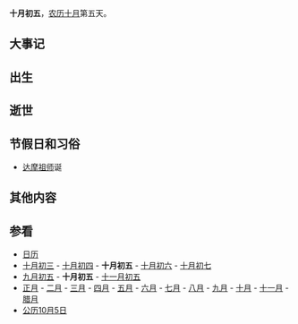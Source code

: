 {{Lunar10Calendar}}
'''十月初五'''，[[农历|农历]][[十月_(农历)|十月]]第五天。

==大事记==

==出生==

==逝世==

==节假日和习俗==
*[[达摩祖师|达摩祖师]]诞

==其他内容==

==参看==
*[[历史上的今天|日历]]
*[[十月初三|十月初三]] - [[十月初四|十月初四]] - '''十月初五''' - [[十月初六|十月初六]] - [[十月初七|十月初七]]
*[[九月初五|九月初五]] - '''十月初五''' - [[十一月初五|十一月初五]]
*[[正月|正月]] - [[二月_(农历)|二月]] - [[三月_(农历)|三月]] - [[四月_(农历)|四月]] - [[五月_(农历)|五月]] - [[六月_(农历)|六月]] - [[七月_(农历)|七月]] - [[八月_(农历)|八月]] - [[九月_(农历)|九月]] - [[十月_(农历)|十月]] - [[十一月_(农历)|十一月]] - [[腊月|腊月]]
*[[公历|公历]][[10月5日|10月5日]]